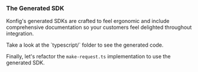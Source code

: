 ### The Generated SDK

Konfig's generated SDKs are crafted to feel ergonomic and include comprehensive
documentation so your customers feel delighted throughout integration.

<Admonition type="info">
Take a look at the `typescript/` folder to see the generated code.
</Admonition>

Finally, let's refactor the `make-request.ts` implementation to use the generated SDK.
